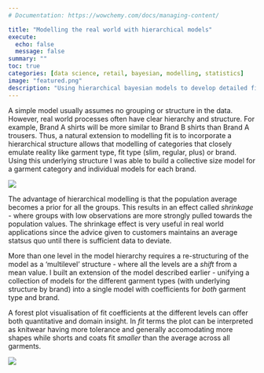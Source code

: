 ```yaml
---
# Documentation: https://wowchemy.com/docs/managing-content/

title: "Modelling the real world with hierarchical models"
execute:
  echo: false
  message: false
summary: ""
toc: true
categories: [data science, retail, bayesian, modelling, statistics]
image: "featured.png"
description: "Using hierarchical bayesian models to develop detailed fit charts by clothing type and brand."
---
```


A simple model usually assumes no grouping or structure in the data. However, real world processes often have clear hierarchy and structure. For example, Brand A shirts will be more similar to Brand B shirts than Brand A trousers. Thus, a natural extension to modelling fit is to incorporate a hierarchical structure allows that modelling of categories that closely emulate reality like garment type, fit type (slim, regular, plus) or brand. Using this underlying structure I was able to build a collective size model for  a garment category and individual models for each brand. 

![](single-level-hierarchy.png)

The advantage of hierarchical modelling is that the population average becomes a prior for all the groups. This results in an effect called _shrinkage_ - where groups with low observations are more strongly pulled towards the population values. The shrinkage effect is very useful in real world applications since the advice given to customers maintains an average statsus quo until there is sufficient data to deviate. 

More than one level in the model hierarchy requires a re-structuring of the model as a 'multilevel' structure - where all the levels are a _shift_ from a mean value. I built an extension of the model described earlier - unifying a collection of models for the different garment types (with underlying structure by brand) into a single model with coefficients for _both_ garment type and brand.

A forest plot visualisation of fit coefficients at the different levels can offer both quantitative and domain insight. In _fit_ terms the plot can be interpreted as knitwear having more tolerance and generally accomodating more shapes while shorts and coats fit _smaller_ than the average across all garments. 

![](outfit-centered.png)